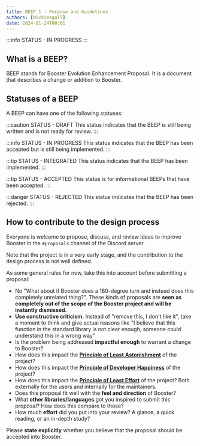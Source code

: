 ```yaml
---
title: BEEP 1 - Purpose and Guidelines
authors: [NickSeagull]
date: 2024-01-24T00:01
---
```


:::info STATUS - IN PROGRESS
:::

## What is a BEEP?

BEEP stands for Booster Evolution Enhancement Proposal. It is a document that describes a change or addition to Booster.

## Statuses of a BEEP

A BEEP can have one of the following statuses:

:::caution STATUS - DRAFT
This status indicates that the BEEP is still being written and is not ready for review.
:::

:::info STATUS - IN PROGRESS
This status indicates that the BEEP has been accepted but is still being implemented.
:::

:::tip STATUS - INTEGRATED
This status indicates that the BEEP has been implemented.
:::

:::tip STATUS - ACCEPTED
This status is for informational BEEPs that have been accepted.
:::

:::danger STATUS - REJECTED
This status indicates that the BEEP has been rejected.
:::

## How to contribute to the design process

Everyone is welcome to propose, discuss, and review ideas to improve Booster in the `#proposals` channel of the Discord server.

Note that the project is in a very early stage, and the contribution to the design process is not well defined.

As some general rules for now, take this into account before submitting a proposal:

- No "What about if Booster does a 180-degree turn and instead does this completely unrelated thing?". These kinds of proposals are **seen as completely out of the scope of the Booster project and will be instantly dismissed.**
- **Use constructive criticism.** Instead of "remove this, I don't like it", take a moment to think and give actual reasons like "I believe that this function in the standard library is not clear enough, someone could understand this in a wrong way"
- Is the problem being addressed **impactful enough** to warrant a change to Booster?
- How does this impact the [**Principle of Least Astonishment**](https://en.wikipedia.org/wiki/Principle_of_least_astonishment) of the project?
- How does this impact the [**Principle of Developer Happiness**](https://www.forbes.com/sites/forbestechcouncil/2023/09/22/ensuring-developer-happiness-how-to-hang-on-to-software-engineers) of the project?
- How does this impact the [**Principle of Least Effort**](https://simplicable.com/design/principle-of-least-effort) of the project? Both externally for the users and internally for the maintainers.
- Does this proposal fit well with the **feel and direction** of Booster?
- What **other libraries/languages** got you inspired to submit this proposal? How does this compare to those?
- How much **effort** did you put into your review? A glance, a quick reading, or an in-depth study?

Please **state explicitly** whether you believe that the proposal should be accepted into Booster.